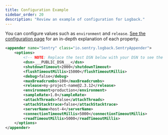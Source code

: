 ```yaml
---
title: Configuration Example
sidebar_order: 20
description: "Review an example of configuration for Logback."
---
```


<!-- TODO: link to correct site with explanation of each configuration property -->

You can configure values such as `environment` and `release`. [See the configuration page](../options) for an in-depth explanation of each property.

<SignInNote />

```xml
<appender name="Sentry" class="io.sentry.logback.SentryAppender">
    <options>
        <!-- NOTE: Replace the test DSN below with your DSN to see the events from this app in sentry.io -->
        <dsn>___PUBLIC_DSN___</dsn>
        <shutdownTimeout>2000</shutdownTimeout>
        <flushTimeoutMillis>15000</flushTimeoutMillis>
        <debug>false</debug>
        <maxBreadcrumbs>100</maxBreadcrumbs>
        <release>my-project-name@2.3.12</release>
        <environment>production</environment>
        <sampleRate>1.0</sampleRate>
        <attachThreads>false</attachThreads>
        <attachStacktrace>false</attachStacktrace>
        <serverName>host-4</serverName>
        <connectionTimeoutMillis>5000</connectionTimeoutMillis>
        <readTimeoutMillis>5000</readTimeoutMillis>
    </options>
</appender>
```
